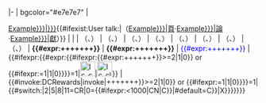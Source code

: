|-
| bgcolor="#e7e7e7" | <p id="con-{{{username|Example}}}"></p>[[Wikipedia:動員令/第十八次動員令/個人貢獻/{{{username|Example}}}|{{{nickname|{{{username|Example}}}}}}]]{{#ifexist:User talk:{{{username|Example}}}|（[[User:{{{username|Example}}}|頁]]·[[User talk:{{{username|Example}}}|論]]·[[Special:Contributions/{{{username|Example}}}|獻]]）}}
| {{{finish|0}}}
| {{{edit|0}}}
| {{{大|0}}}（{{{大數|0}}}、{{{大改數|0}}}）
| {{{語|0}}}（{{{語數|0}}}、{{{語改數|0}}}）
| {{{自|0}}}（{{{自數|0}}}、{{{自改數|0}}}）
| {{{文|0}}}（{{{文數|0}}}、{{{文改數|0}}}）
| {{{亟|0}}}（{{{亟數|0}}}、{{{亟改數|0}}}）
| {{{學|0}}}（{{{學數|0}}}、{{{學改數|0}}}）
| {{{公|0}}}（{{{公數|0}}}、{{{公改數|0}}}）
| {{{藝|0}}}（{{{藝數|0}}}、{{{藝改數|0}}}）
| '''{{#expr:{{{大|0}}}+{{{語|0}}}+{{{自|0}}}+{{{文|0}}}+{{{亟|0}}}+{{{學|0}}}+{{{公|0}}}+{{{藝|0}}}}}'''
| '''{{#expr:{{{大數|0}}}+{{{語數|0}}}+{{{自數|0}}}+{{{文數|0}}}+{{{亟數|0}}}+{{{學數|0}}}+{{{公數|0}}}+{{{藝數|0}}}}}'''
| <span style="color:blue;">{{#expr:{{{大改數|0}}}+{{{語改數|0}}}+{{{自改數|0}}}+{{{文改數|0}}}+{{{亟改數|0}}}+{{{學改數|0}}}+{{{公改數|0}}}+{{{藝改數|0}}}}}</span>
| {{#ifexpr:{{#expr:{{#ifexpr:{{#expr:{{{大數|0}}}+{{{語數|0}}}+{{{自數|0}}}+{{{文數|0}}}+{{{亟數|0}}}+{{{學數|0}}}+{{{公數|0}}}+{{{藝數|0}}}}}>=2|1|0}} or {{#ifexpr:{{{優|0}}}=1|1|0}}}}=1|[[File:Ic_check_36px.svg|30px]]|[[File:Ic_close_36px.svg|30px]]}}
| {{#invoke:DCRewards|invoke|{{{頭銜|{{#ifexpr:{{#expr:{{#ifexpr:{{#expr:{{{大數|0}}}+{{{語數|0}}}+{{{自數|0}}}+{{{文數|0}}}+{{{亟數|0}}}+{{{學數|0}}}+{{{公數|0}}}+{{{藝數|0}}}}}>=2|1|0}} or {{#ifexpr:{{{優|0}}}=1|1|0}}}}=1|{{#switch:{{{finish|0}}}|2|5|8|11=CR|0={{#ifexpr:{{{edit|0}}}<1000|CN|C}}|#default=C}}|X}}}}}}}